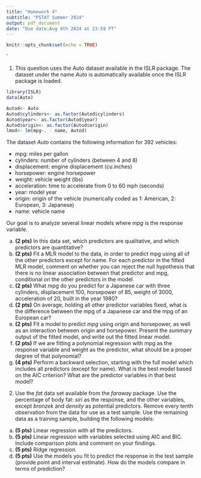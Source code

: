 ```yaml
---
title: "Homework 4"
subtitle: "PSTAT Summer 2024"
output: pdf_document
date: "Due date:Aug 4th 2024 at 23:59 PT"
---
```


```r
knitr::opts_chunk$set(echo = TRUE)
```

`

1. This question uses the Auto dataset available in the ISLR package. The dataset under the name *Auto* is automatically available once the ISLR package is loaded.

```r
library(ISLR)
data(Auto)
```
```r
Autod<- Auto
Autod$cylinders<- as.factor(Autod$cylinders)
Autod$year<- as.factor(Autod$year)
Autod$origin<- as.factor(Autod$origin)
lmod<- lm(mpg~. - name, Autod)
```
The dataset *Auto* contains the following information for $392$ vehicles:

- mpg: miles per gallon
- cylinders: number of cylinders (between 4 and 8)
- displacement: engine displacement (cu.inches)
- horsepower: engine horsepower
- weight: vehicle weight (lbs)
- acceleration: time to accelerate from 0 to 60 mph (seconds)
- year: model year 
- origin: origin of the vehicle (numerically coded as 1: American, 2: European, 3: Japanese)
- name: vehicle name

Our goal is to analyze several linear models where *mpg* is the response variable.\

(a) **(2 pts)** In this data set, which predictors are qualitative, and which predictors are quantitative?
(b) **(2 pts)** Fit a MLR model to the data, in order to predict mpg using all of the other predictors except for name. For each predictor in the fitted MLR model, comment on whether you can reject the null hypothesis
that there is no linear association between that predictor and mpg, conditional on the other predictors in the model.
(c) **(2 pts)** What mpg do you predict for a Japanese car with three cylinders, displacement 100, horsepower of 85, weight of 3000, acceleration of 20, built in the year 1980?
(d) **(2 pts)** On average, holding all other predictor variables fixed, what is the difference between the mpg of a Japanese car and the mpg of an European car?
(e) **(2 pts)** Fit a model to predict *mpg* using origin and horsepower, as well as an interaction between origin and horsepower. Present the summary output of the fitted model, and write out the fitted linear model.
(f) **(2 pts)** If we are fitting a polynomial regression with mpg as the response variable and weight as the predictor, what should be a proper degree of that polynomial?
(g) **(4 pts)** Perform a backward selection, starting with the full model which includes all predictors (except for name). What is the best model based on the AIC criterion? What are the predictor variables in
that best model?

2. Use the *fat* data set available from the *faraway* package. Use the percentage of body fat: *siri* as the response, and the other variables, except *bronzek* and *density* as potential predictors. Remove every tenth observation from the data for use as a test sample. Use the remaining data as a training sample, building the following models:
(a) **(5 pts)** Linear regression with all the predictors.
(b) **(5 pts)** Linear regression with variables selected using AIC and BIC. Include comparison plots and comment on your findings.
(c) **(5 pts)** Ridge regression. 
(d) **(5 pts)** Use the models you fit to predict the response in the test sample (provide point and interval estimate). How do the models compare in terms of prediction?

 

